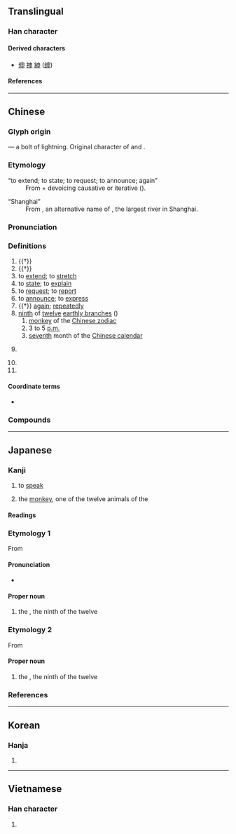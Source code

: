 {{also|田|甲|由|𢑚}}
{{character info/new}}
{{character info/new|🈸}}
==Translingual==

===Han character===
{{Han char|rn=102|rad=田|as=00|sn=5|four=50006|canj=LWL|ids=⿻日丨,⿻囗十}}

====Derived characters====
* [[伸]] [[神]] [[紳]] ([[绅]])

====References====
{{Han ref|kx=0758.040|dkj=21726|dj=1168.010|hdz=42526.010|uh=7533}}

----

==Chinese==
{{zh-forms|alt=𢑚,𦥔,伸-“to extend; to stretch; to state; to explain”}}

===Glyph origin===
{{Han etyl}}

{{liushu|p}} — a bolt of lightning. Original character of {{och-l|電|lightning}} and {{och-l|神|god; deity; spirit}}.

===Etymology===
; “to extend; to state; to request; to announce; again”
: From {{och-l|引|to pull; to draw}} + devoicing causative or iterative ({{zh-ref|Schuessler, 2007}}).

; “Shanghai”
: From {{zh-l|春申江}}, an alternative name of {{zh-l|黃浦江}}, the largest river in Shanghai.

===Pronunciation===
{{zh-pron
|m=shēn
|c=san1
|h=pfs=sṳ̂n
|md=sĭng
|mn=sin/chhun
|mn_note=sin - literary; chhun - vernacular
|mn-t=sing1
|w=1sen
|mc=y
|oc=y
|cat=v,adv,n,pn
}}

===Definitions===
{{zh-hanzi}}

# {{†}} {{zh-original|電|lightning}}
# {{†}} {{zh-original|神|lightning}}
# to [[extend]]; to [[stretch]]
# to [[state]]; to [[explain]]
# to [[request]]; to [[report]]
# to [[announce]]; to [[express]]
# {{†}} [[again]]; [[repeatedly]]
# [[ninth]] of [[twelve]] [[earthly branch]]es ({{zh-l|*十二支}})
## [[monkey]] of the [[Chinese zodiac]]
## 3 to 5 [[p.m.]]
## [[seventh]] month of the [[Chinese calendar]]
# {{zh-div|國}} {{w|Shen (state)|Shen}} {{gloss|vassal state during the {{w|Zhou dynasty}}}}
# {{zh-altname|上海|[[Shanghai]]}}
# {{surname|zh}}

====Coordinate terms====
* {{list:earthly branches/zh}}

===Compounds===
{{zh-der|伊留申|守庚申|引申義|引申|三令五申|申覆|申請|申訴|春申江|申屠|申浦|申時|申理|申令|申申|申重|申明|申論|申旦達夕|申討|申報|熊經鳥申|昭冤申枉|申文|春申君|申詳|申述|申領|申韓|申冤|擊鼓申冤|申飭|申雪|申辯|申請書|申說|申解|申旦|申斥|申救|申奏|申告|甲申之役|生申令日|申辦|申叔|申謝|申狀|按鈴申告|申誡|露申|重申}}

----

==Japanese==

===Kanji===
{{ja-kanji|grade=3|rs=田00}}

# {{qualifier|humble}} to [[speak]]
# the [[monkey]], one of the twelve animals of the {{w|Chinese zodiac}}

====Readings====
{{ja-readings
|goon=しん
|kanon=しん
|kun=もう-す, もう-し, さる-
}}

===Etymology 1===
{{ja-kanjitab|さる|yomi=k}}
{{wp|lang=ja}}
From {{m|ja|猿|tr=saru||[[monkey]]}}

====Pronunciation====
{{ja-pron|acc=1|y=k|さる|acc_ref=DJR,SMK5,NHK}}
* {{hmp|ja|sort=さる|猿|去る|避る|然る}}

====Proper noun====
{{ja-pos|proper|さる}}

# the {{w|Monkey (zodiac)|Monkey}}, the ninth of the twelve {{w|Earthly Branches}}

===Etymology 2===
{{ja-kanjitab|しん|yomi=o}}
From {{der|ja|ltc|申|tr=syin|sort=しん}}

====Proper noun====
{{ja-pos|proper|しん}}

# the {{w|Monkey (zodiac)|Monkey}}, the ninth of the twelve {{w|Earthly Branches}}

===References===
<references/>

{{cln|ja|words with multiple readings}}
{{topics|ja|Earthly branches|sort=さる}}

----

==Korean==

===Hanja===
{{ko-hanja|펼치다|펼칠|신}}

# {{hanja form of|신|to [[extend]]; to [[stretch]]}}

----

==Vietnamese==

===Han character===
{{vi-hantu|[[thân]]|rs=田00}}

# {{rfdef|vi|sort=田00}}